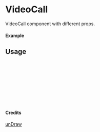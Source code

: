 
<Meta of={VideoCall} title="unDraw/VideoCall" />

# VideoCall

VideoCall component with different props.

#### Example

<Canvas of={VideoCall.Primary} />

## Usage

```ts
import { VideoCall } from "yadl-ui";

const Example = () => {
  return (
      <VideoCall />
  );
};

export default Example;
```

#### Credits
[unDraw](https://undraw.co/illustrations)
